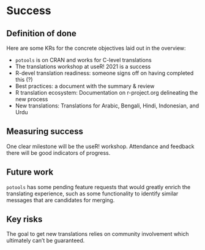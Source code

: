 # Success
<!-- 
Projects should have a definition of done that is measurable, and a thorough understanding going in of what the risks are to delivery 
-->

## Definition of done

Here are some KRs for the concrete objectives laid out in the overview:

 - `potools` is on CRAN and works for C-level translations
 - The translations workshop at useR! 2021 is a success
 - R-devel translation readiness: someone signs off on having completed this (?)
 - Best practices: a document with the summary & review
 - R translation ecosystem: Documentation on r-project.org delineating the new process
 - New translations: Translations for Arabic, Bengali, Hindi, Indonesian, and Urdu

<!-- 
What does success look like? 
-->

## Measuring success

One clear milestone will be the useR! workshop. Attendance and feedback there
will be good indicators of progress.
<!-- 
How will we know when success is achieved, what markers can we use along the way 
-->

## Future work

`potools` has some pending feature requests that would greatly enrich the translating experience,
such as some functionality to identify similar messages that are candidates for merging.
<!-- 
How could this be extended / developed in the future by yourself and/or the community in general?
-->

## Key risks

The goal to get new translations relies on community involvement which ultimately can't be guaranteed.

<!-- 
What sort of things could come up that can delay or break the project?

 - [ ] People
 - [ ] Processes
 - [ ] Tooling & Technology
 - [ ] Costs

-->